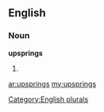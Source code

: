 ==English==

===Noun===
'''upsprings'''

# {{plural of|[[upspring]]}}

[[Category:English plurals]]

[[ar:upsprings]]
[[my:upsprings]]
